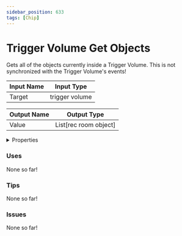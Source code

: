 ```yaml
---
sidebar_position: 633
tags: [Chip]
---
```


# Trigger Volume Get Objects

Gets all of the objects currently inside a Trigger Volume. This is not synchronized with the Trigger Volume's events!



| Input Name | Input Type |
|-----------|-----------|
| Target | trigger volume |

| Output Name | Output Type |
|-----------|-----------|
| Value | List[rec room object] |


<details>
  <summary>Properties</summary>
  <div>
    <div>
    <table>
      <thead>
        <tr>
          <th>Is beta required?</th>
          <th>❌</th>
        </tr>
        <tr>
          <th>Is this chip a trolling risk?</th>
          <th>❌</th>
        </tr>
        <tr>
          <th>Chip UUPD</th>
          <th>530932a7-8781-4b09-a945-b33af6675809</th>
        </tr>
      </thead>
    </table>
    </div>
  </div>
</details>

### Uses

None so far!

### Tips

None so far!

### Issues

None so far!